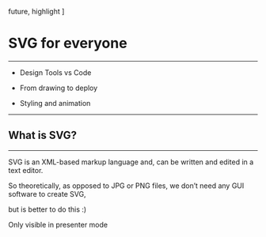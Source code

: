 
  future,
  highlight
]


# SVG for everyone

---

* Design Tools vs Code

* From drawing to deploy

* Styling and animation

---

## What is SVG?

---


<CenterLayout>
  SVG is an XML-based markup language and, can be written and edited in a text editor.

  So theoretically, as opposed to JPG or PNG files, we don’t need any GUI software to create SVG,

  but is better to do this :)
</CenterLayout>


<Notes>
Only visible in presenter mode
</Notes>